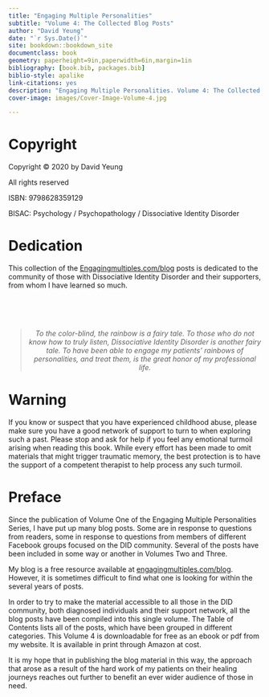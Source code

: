 ```yaml
--- 
title: "Engaging Multiple Personalities"
subtitle: "Volume 4: The Collected Blog Posts"
author: "David Yeung"
date: "`r Sys.Date()`"
site: bookdown::bookdown_site
documentclass: book
geometry: paperheight=9in,paperwidth=6in,margin=1in
bibliography: [book.bib, packages.bib]
biblio-style: apalike
link-citations: yes
description: "Engaging Multiple Personalities. Volume 4: The Collected Blog Posts."
cover-image: images/Cover-Image-Volume-4.jpg

---
```


# Copyright {-}

Copyright © 2020
by David Yeung

All rights reserved

ISBN: 9798628359129

BISAC: Psychology / Psychopathology / Dissociative Identity Disorder


# Dedication {-}

This collection of the [Engagingmultiples.com/blog](https://www.engagingmultiples.com/blog/) posts is dedicated to the community of those with Dissociative Identity Disorder and their supporters, from whom I have learned so much.

<br /><br /><br />

<center>
>*To the color-blind, the rainbow is a fairy tale. To those who do not know how to truly listen, Dissociative Identity Disorder is another fairy tale. To have been able to engage my patients' rainbows of personalities, and treat them, is the great honor of my professional life.*

</center>


# Warning {-}

If you know or suspect that you have experienced childhood abuse, please make sure you have a good network of support to turn to when exploring such a past. Please stop and ask for help if you feel any emotional turmoil arising when reading this book. While every effort has been made to omit materials that might trigger traumatic memory, the best protection is to have the support of a competent therapist to help process any such turmoil. 


# Preface {-}

Since the publication of Volume One of the Engaging Multiple Personalities Series, I have put up many blog posts. Some are in response to questions from readers, some in response to questions from members of different Facebook groups focused on the DID community. Several of the posts have been included in some way or another in Volumes Two and Three.

My blog is a free resource available at [engagingmultiples.com/blog](https://www.engagingmultiples.com/blog/). However, it is sometimes difficult to find what one is looking for within the several years of posts.

In order to try to make the material accessible to all those in the DID community, both diagnosed individuals and their support network, all the blog posts have been compiled into this single volume. The Table of Contents lists all of the posts, which have been grouped in different categories. This Volume 4 is downloadable for free as an ebook or pdf from my website. It is available in print through Amazon at cost.

It is my hope that in publishing the blog material in this way, the approach that arose as a result of the hard work of my patients on their healing journeys reaches out further to benefit an ever wider audience of those in need.
